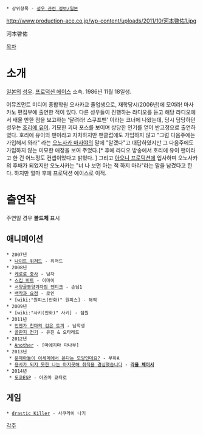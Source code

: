  * 상위항목 - [[성우 관련 정보/일본]]

http://www.production-ace.co.jp/wp-content/uploads/2011/10/河本啓佑1.jpg

河本啓佑

[[목차]]

= 소개 = 
[[일본]]의 [[성우]]. [[프로덕션 에이스]] 소속. 1986년 11월 18일생.

어뮤즈먼트 미디어 종합학원 오사카교 졸업생으로, 재학당시(2006년)에 모여라! 마사카노 편집부에 출연한 적이 있다. 다른 성우들이 진행하는 라디오를 듣고 해당 라디오에서 배울 만한 점을 보고하는 '달려라! 스쿠프맨' 이라는 코너에 나왔는데, 당시 담당하던 성우는 [[호리에 유이]]. 기묘한 괴짜 포스를 보이며 상당한 인기를 얻어 반고정으로 출연하였다. 호리에 유이의 팬이라고 자처하지만 팬클럽에도 가입하지 않고 "그럼 다음주에는 가입해서 와라" 라는 [[오노사카 마사야]]의 말에 "알겠다"고 대답하였지만 그 다음주에도 가입하지 않는 미묘한 애정을 보여 주었다.[* 후에 라디오 방송에서 호리에 유이 팬이라고 한 건 어느정도 컨셉이었다고 밝혔다. ] 그리고 [[아오니 프로덕션]]에 입사하며 오노사카의 후배가 되었지만 오노사카는 "너 나 보면 아는 척 하지 마라"라는 말을 남겼다고 한다. 하지만 얼마 후에 프로덕션 에이스로 이적.

= 출연작 = 
주연일 경우 '''볼드체''' 표시

== 애니메이션 ==
 * 2007년
  * [[나이트 위저드]] - 위저드
 * 2008년
  * [[케로로 중사]] - 남자
  * [[스킵 비트]] - 이마이
  * [[서양골동양과자점 앤티크]] - 손님1
  * [[백작과 요정]] - 로인
  * [wiki:"원피스(만화)" 원피스] - 해적
 * 2009년 
  * [wiki:"사키(만화)" 사키] - 점원
 * 2011년
  * [[언젠가 천마의 검은 토끼]] - 남학생
  * [[골판지 전기]] - 유진 & 오타레드
 * 2012년 
  * [[Another]] - [마에지마 마나부]
 * 2013년 
  * [[문제아들이 이세계에서 온다는 모양인데요?]] - 부하A
  * [[용사가 되지 못한 나는 마지못해 취직을 결심했습니다]] - '''[[라울 체이서]]'''
 * 2014년
  * [[도쿄ESP]] - 아즈마 쿄타로
 
== 게임 ==
 * [[drastic Killer]] - 사쿠라이 나기


[[각주]]
